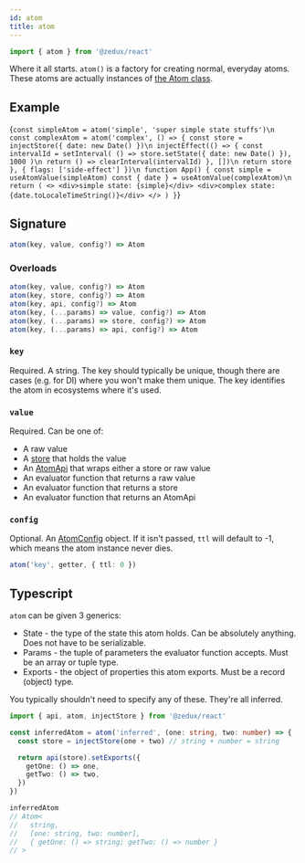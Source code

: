 ```yaml
---
id: atom
title: atom
---
```



```ts
import { atom } from '@zedux/react'
```

Where it all starts. `atom()` is a factory for creating normal, everyday atoms. These atoms are actually instances of [the Atom class](../classes/Atom).

## Example

<LiveEditor ecosystemId="atom/example" resultVar="App">{`
const simpleAtom = atom('simple', 'super simple state stuffs')\n
const complexAtom = atom('complex', () => {
  const store = injectStore({ date: new Date() })\n
  injectEffect(() => {
    const intervalId = setInterval(
      () => store.setState({ date: new Date() }),
      1000
    )\n
    return () => clearInterval(intervalId)
  }, [])\n
  return store
}, {
  flags: ['side-effect']
})\n
function App() {
  const simple = useAtomValue(simpleAtom)
  const { date } = useAtomValue(complexAtom)\n
  return (
    <>
      <div>simple state: {simple}</div>
      <div>complex state: {date.toLocaleTimeString()}</div>
    </>
  )
}
`}</LiveEditor>

## Signature

```ts
atom(key, value, config?) => Atom
```

### Overloads

```ts
atom(key, value, config?) => Atom
atom(key, store, config?) => Atom
atom(key, api, config?) => Atom
atom(key, (...params) => value, config?) => Atom
atom(key, (...params) => store, config?) => Atom
atom(key, (...params) => api, config?) => Atom
```

### `key`

Required. A string. The key should typically be unique, though there are cases (e.g. for DI) where you won't make them unique. The key identifies the atom in ecosystems where it's used.

<AtomKeyDesc />

### `value`

Required. Can be one of:

- A raw value
- A [store](../classes/Store) that holds the value
- An [AtomApi](../classes/AtomApi) that wraps either a store or raw value
- An evaluator function that returns a raw value
- An evaluator function that returns a store
- An evaluator function that returns an AtomApi

### `config`

Optional. An [AtomConfig](../types/AtomConfig) object. If it isn't passed, `ttl` will default to -1, which means the atom instance never dies.

```ts
atom('key', getter, { ttl: 0 })
```

## Typescript

`atom` can be given 3 generics:

- State - the type of the state this atom holds. Can be absolutely anything. Does not have to be serializable.
- Params - the tuple of parameters the evaluator function accepts. Must be an array or tuple type.
- Exports - the object of properties this atom exports. Must be a record (object) type.

You typically shouldn't need to specify any of these. They're all inferred.

```ts
import { api, atom, injectStore } from '@zedux/react'

const inferredAtom = atom('inferred', (one: string, two: number) => {
  const store = injectStore(one + two) // string + number = string

  return api(store).setExports({
    getOne: () => one,
    getTwo: () => two,
  })
})

inferredAtom
// Atom<
//   string,
//   [one: string, two: number],
//   { getOne: () => string; getTwo: () => number }
// >
```
